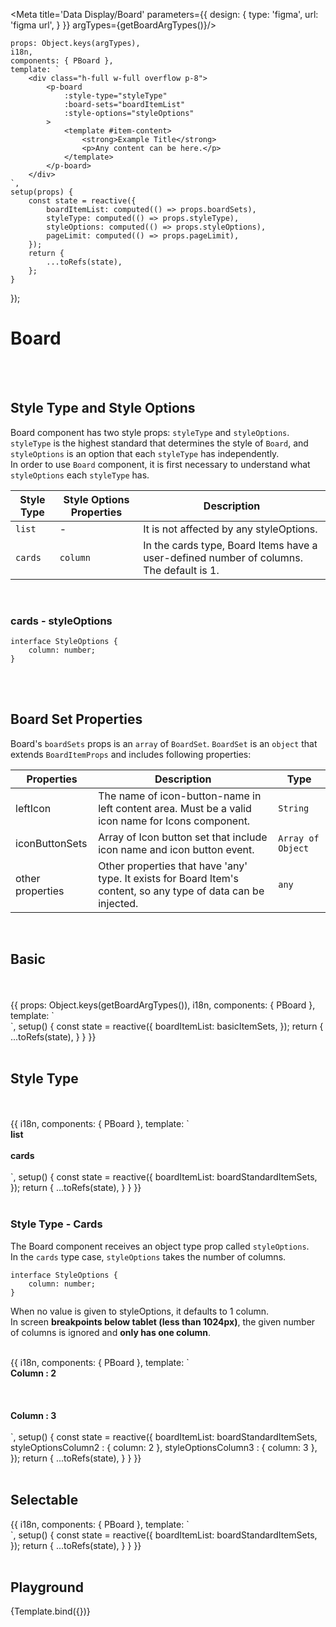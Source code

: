 


<Meta title='Data Display/Board' parameters={{
    design: {
        type: 'figma',
        url: 'figma url',
    }
}} argTypes={getBoardArgTypes()}/>


    props: Object.keys(argTypes),
    i18n,
    components: { PBoard },
    template: `
        <div class="h-full w-full overflow p-8">
            <p-board
                :style-type="styleType"
                :board-sets="boardItemList"
                :style-options="styleOptions"
            >
                <template #item-content>
                    <strong>Example Title</strong>
                    <p>Any content can be here.</p>
                </template>
            </p-board>
        </div>
    `,
    setup(props) {
        const state = reactive({
            boardItemList: computed(() => props.boardSets),
            styleType: computed(() => props.styleType),
            styleOptions: computed(() => props.styleOptions),
            pageLimit: computed(() => props.pageLimit),
        });
        return {
            ...toRefs(state),
        };
    }
});

# Board

<br/>
<br/>

## Style Type and Style Options

Board component has two style props: `styleType` and `styleOptions`.<br/>
`styleType` is the highest standard that determines the style of `Board`, and `styleOptions` is an option that each `styleType` has independently.<br/>
In order to use `Board` component, it is first necessary to understand what `styleOptions` each `styleType` has.

|Style Type|Style Options Properties|Description|
|-|-|-|
|`list`| - |It is not affected by any styleOptions.|
|`cards`|`column`|In the cards type, Board Items have a user-defined number of columns. The default is 1.|

<br/>

### cards - styleOptions
```
interface StyleOptions {
    column: number;
}
```

<br/>
<br/>


## Board Set Properties

Board's `boardSets` props is an `array` of `BoardSet`.
`BoardSet` is an `object` that extends `BoardItemProps` and includes following properties:


|Properties|Description|Type|
|-|-|-|
|leftIcon|The name of icon-button-name in left content area. Must be a valid icon name for Icons component.|`String`|
|iconButtonSets|Array of Icon button set that include icon name and icon button event.|`Array of Object`|
|other properties|Other properties that have 'any' type. It exists for Board Item's content, so any type of data can be injected. |`any`|

<br/>


## Basic

<br/>
<br/>

<Canvas>
    <Story name="Basic">
    {{
        props: Object.keys(getBoardArgTypes()),
        i18n,
        components: { PBoard },
        template: `
    <div class="h-full w-full overflow p-8">
        <p-board
            style-type="list"
            :board-sets="boardItemList"
        >
            <template #item-content="{board}" >
                <strong>{{ board.title }}</strong>
                <p>{{ board.description1 }}</p>
                <p>{{ board.description2 }}</p>
            </template>
        </p-board>
    </div>
    `,
            setup() {
                const state = reactive({
                    boardItemList: basicItemSets,
                });
                return {
                    ...toRefs(state),
                }
            }
        }}
    </Story>
</Canvas>

<br/>
<br/>

## Style Type

<br/>
<br/>

<Canvas>
    <Story name="Style Type">
        {{
            i18n,
            components: { PBoard },
            template: `
    <div class="h-full w-full overflow p-8 flex flex-wrap">
        <div class="flex-grow p-4">
            <strong>list</strong>
            <br/>
            <br/>
            <p-board
                style-type="list"
                :board-sets="boardItemList"
            >
                <template #item-content>
                    <strong>Example Title</strong>
                    <p>Any content can be here.</p>
                </template>
            </p-board>
        </div>
        <div class="flex-grow p-4">
            <strong>cards</strong>
            <br/>
            <br/>
            <p-board
                style-type="cards"
                :board-sets="boardItemList"
            >
                <template #item-content>
                    <strong>Left Icon</strong>
                    <p>Collector tags icon</p>
                </template>
            </p-board>
        </div>
    </div>
    `,
            setup() {
                const state = reactive({
                    boardItemList: boardStandardItemSets,
                });
                return {
                    ...toRefs(state),
                }
            }
        }}
    </Story>
</Canvas>

<br/>
<br/>

### Style Type - Cards

The Board component receives an object type prop called `styleOptions`.<br/>
In the `cards` type case, `styleOptions` takes the number of columns.<br/>


```
interface StyleOptions {
    column: number;
}
```
When no value is given to styleOptions, it defaults to 1 column.<br/>
In screen **breakpoints below tablet (less than 1024px)**, the given number of columns is ignored and **only has one column**.


<br/>

<Canvas>
    <Story name="Style Type - Cards">
        {{
            i18n,
            components: { PBoard },
            template: `
    <div class="h-full w-full overflow p-8">
        <strong>Column : 2</strong>
        <br/>
        <br/>
        <p-board
            style-type="cards"
            :board-sets="boardItemList"
            :style-options="styleOptionsColumn2"
        >
            <template #item-content>
                <strong>Example Title</strong>
                <p>Any content can be here.</p>
            </template>
        </p-board>
        <br/>
        <br/>
        <strong>Column : 3</strong>
        <br/>
        <br/>
        <p-board
            style-type="cards"
            :board-sets="boardItemList"
            :style-options="styleOptionsColumn3"
        >
            <template #item-content>
                <strong>Example Title</strong>
                <p>Any content can be here.</p>
            </template>
        </p-board>
    </div>
    `,
            setup() {
                const state = reactive({
                    boardItemList: boardStandardItemSets,
                    styleOptionsColumn2 : { column: 2 },
                    styleOptionsColumn3 : { column: 3 },
                });
                return {
                    ...toRefs(state),
                }
            }
        }}
    </Story>
</Canvas>

<br/>
<br/>


## Selectable
<Canvas>
    <Story name="Selectable">
        {{
            i18n,
            components: { PBoard },
            template: `
                <div class="h-full w-full overflow p-8">
                    <p-board
                        :board-sets="boardItemList"
                        selectable
                    >
                        <template #item-content>
                            <strong>Example Title</strong>
                            <p>Any content can be here.</p>
                        </template>
                    </p-board>
                </div>
            `,
            setup() {
                const state = reactive({
                    boardItemList: boardStandardItemSets,
                });
                return {
                    ...toRefs(state),
                }
            }
        }}
    </Story>
</Canvas>

<br/>
<br/>

## Playground

<Canvas>
    <Story name="Playground">
        {Template.bind({})}
    </Story>
</Canvas>

<ArgsTable story="Playground"/>
